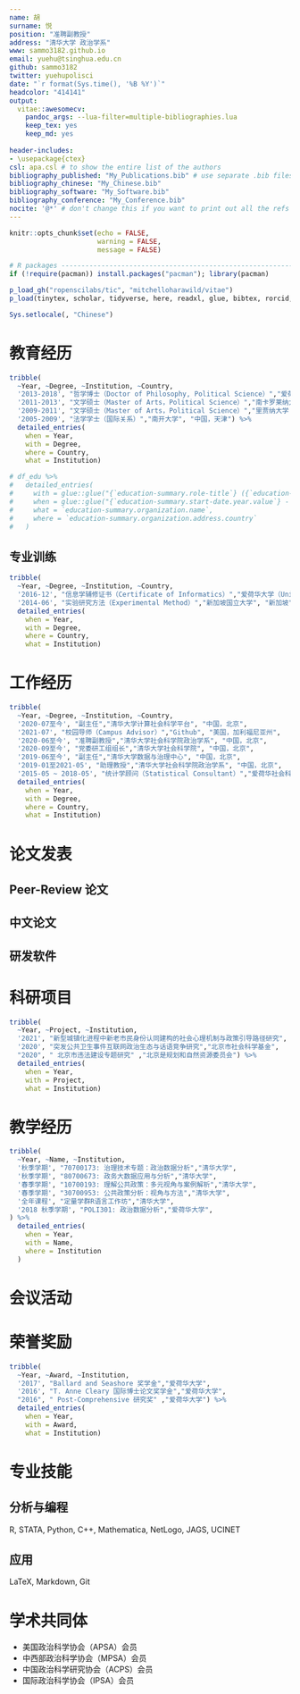 ---
name: 胡
surname: 悦
position: "准聘副教授"
address: "清华大学 政治学系"
www: sammo3182.github.io
email: yuehu@tsinghua.edu.cn
github: sammo3182
twitter: yuehupolisci
date: "`r format(Sys.time(), '%B %Y')`"
headcolor: "414141"
output: 
  vitae::awesomecv:
    pandoc_args: --lua-filter=multiple-bibliographies.lua
    keep_tex: yes
    keep_md: yes
    
header-includes:
- \usepackage{ctex}
csl: apa.csl # to show the entire list of the authors
bibliography_published: "My_Publications.bib" # use separate .bib files and assign each of them a unique key: bibliography_*
bibliography_chinese: "My_Chinese.bib"
bibliography_software: "My_Software.bib"
bibliography_conference: "My_Conference.bib"
nocite: '@*' # don't change this if you want to print out all the refs
---

```{r setup, include=FALSE}
knitr::opts_chunk$set(echo = FALSE, 
                      warning = FALSE,
                      message = FALSE)

# R packages --------------------------------------------------------------
if (!require(pacman)) install.packages("pacman"); library(pacman)

p_load_gh("ropenscilabs/tic", "mitchelloharawild/vitae")
p_load(tinytex, scholar, tidyverse, here, readxl, glue, bibtex, rorcid, lubridate, vitae)

Sys.setlocale(, "Chinese")
```


# 教育经历

```{r Education}
tribble(   
  ~Year, ~Degree, ~Institution, ~Country,  
  '2013-2018', "哲学博士（Doctor of Philosophy, Political Science）","爱荷华大学（University of Iowa, Iowa City）", "美国，爱荷华",  
  '2011-2013', "文学硕士（Master of Arts，Political Science）","南卡罗莱纳大学（University of South Carolina, Columbia）", "美国，南卡罗莱纳",   
  '2009-2011', "文学硕士（Master of Arts，Political Science）","里贾纳大学（University of Regina, Regina）", "加拿大，里贾纳" , 
  '2005-2009', "法学学士（国际关系）","南开大学", "中国，天津") %>%    
  detailed_entries(     
    when = Year,     
    with = Degree,      
    where = Country,
    what = Institution)

# df_edu %>%
#   detailed_entries(
#     with = glue::glue("{`education-summary.role-title`} ({`education-summary.department-name`}) "),
#     when = glue::glue("{`education-summary.start-date.year.value`} - {`education-summary.end-date.year.value`}"),
#     what = `education-summary.organization.name`,
#     where = `education-summary.organization.address.country`
#   )
```

## 专业训练

```{r Qualifications}
tribble(      
  ~Year, ~Degree, ~Institution, ~Country,     
  '2016-12', "信息学辅修证书（Certificate of Informatics）","爱荷华大学（University of Iowa, Iowa City）", "美国，爱荷华州",    
  '2014-06', "实验研究方法（Experimental Method）","新加坡国立大学", "新加坡",  ) %>% 
  detailed_entries(          
    when = Year,          
    with = Degree,           
    where = Country,     
    what = Institution) 
```

# 工作经历
```{r ProfessionalPositions}
tribble(         
  ~Year, ~Degree, ~Institution, ~Country,        
  '2020-07至今', "副主任","清华大学计算社会科学平台", "中国，北京",
  '2021-07', "校园导师（Campus Advisor）","Github", "美国，加利福尼亚州", 
  '2020-06至今', "准聘副教授","清华大学社会科学院政治学系", "中国，北京",  
  '2020-09至今', "党委研工组组长","清华大学社会科学院", "中国，北京",  
  '2019-06至今', "副主任","清华大学数据与治理中心", "中国，北京",       
  '2019-01至2021-05', "助理教授","清华大学社会科学院政治学系", "中国，北京",       
  '2015-05 ~ 2018-05', "统计学顾问（Statistical Consultant）","爱荷华社会科学研究中心（Iowa Social Science Research Center）", "美国，爱荷华州") %>%    
  detailed_entries(               
    when = Year,               
    with = Degree,               
    where = Country,          
    what = Institution) 
```

# 论文发表
## **Peer-Review 论文**

\begingroup
\setlength{\parindent}{-0.5in}
\setlength{\leftskip}{0.5in}

::: {#refs_published}
:::

\endgroup

## **中文论文**

\begingroup
\setlength{\parindent}{-0.5in}
\setlength{\leftskip}{0.5in}

::: {#refs_chinese}
:::

\endgroup

## **研发软件**

\begingroup
\setlength{\parindent}{-0.5in}
\setlength{\leftskip}{0.5in}

::: {#refs_software}
:::

\endgroup

# 科研项目

```{r fundings}
tribble(            
  ~Year, ~Project, ~Institution,            
  '2021', "新型城镇化进程中新老市民身份认同建构的社会心理机制与政策引导路径研究", "国家自然科学基金",         
  '2020', "突发公共卫生事件互联网政治生态与话语竞争研究","北京市社会科学基金", 
  "2020", " 北京市违法建设专题研究" ,"北京是规划和自然资源委员会") %>%       
  detailed_entries(                    
    when = Year,                    
    with = Project,                    
    what = Institution) 
```

# 教学经历

```{r teaching}
tribble(
  ~Year, ~Name, ~Institution,
  '秋季学期', "70700173: 治理技术专题：政治数据分析","清华大学",
  '秋季学期', "80700673: 政务大数据应用与分析","清华大学",
  '春季学期', "10700193: 理解公共政策：多元视角与案例解析","清华大学",
  '春季学期', "30700953: 公共政策分析：视角与方法","清华大学",
  '全年课程', "定量学群R语言工作坊","清华大学",
  '2018 秋季学期', "POLI301: 政治数据分析","爱荷华大学",
) %>% 
  detailed_entries(
    when = Year,
    with = Name, 
    where = Institution
  )
```

# 会议活动

\begingroup
\setlength{\parindent}{-0.5in}
\setlength{\leftskip}{0.5in}

::: {#refs_conference}
:::

\endgroup


# 荣誉奖励
```{r grants}
tribble(            
  ~Year, ~Award, ~Institution,            
  '2017', "Ballard and Seashore 奖学金","爱荷华大学",         
  '2016', "T. Anne Cleary 国际博士论文奖学金","爱荷华大学", 
  "2016", " Post-Comprehensive 研究奖" ,"爱荷华大学") %>%       
  detailed_entries(                    
    when = Year,                    
    with = Award,                    
    what = Institution) 
```

# 专业技能

## **分析与编程**
R, STATA, Python, C++, Mathematica, NetLogo, JAGS, UCINET

## **应用**
LaTeX, Markdown, Git


# 学术共同体

* 美国政治科学协会（APSA）会员
* 中西部政治科学协会（MPSA）会员
* 中国政治科学研究协会（ACPS）会员
* 国际政治科学协会（IPSA）会员


